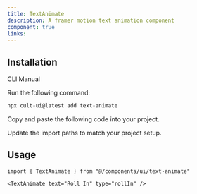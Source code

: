 ```yaml
---
title: TextAnimate
description: A framer motion text animation component
component: true
links:
---
```


<ComponentPreview
  name="text-animate-demo"
  className="[&_.preview>[data-orientation=vertical]]:sm:max-w-[70%]"
  description="All variations"
/>

## Installation

<Tabs defaultValue="cli">

<TabsList>
  <TabsTrigger value="cli">CLI</TabsTrigger>
  <TabsTrigger value="manual">Manual</TabsTrigger>
</TabsList>

<TabsContent value="cli">

<Steps>

<Step>Run the following command:</Step>

```bash
npx cult-ui@latest add text-animate
```

</Steps>

</TabsContent>

<TabsContent value="manual">

<Steps>

<Step>Copy and paste the following code into your project.</Step>

<ComponentSource name="text-animate" />

<Step>Update the import paths to match your project setup.</Step>

</Steps>

</TabsContent>

</Tabs>

## Usage

```tsx
import { TextAnimate } from "@/components/ui/text-animate"
```

```tsx
<TextAnimate text="Roll In" type="rollIn" />
```
